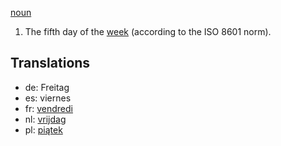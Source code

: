 [[noun]]

#The fifth day of the [[week]] (according to the ISO 8601 norm).

==Translations==
*de: Freitag
*es: viernes
*fr: [[vendredi]]
*nl: [[vrijdag]]
*pl: [[piątek]]